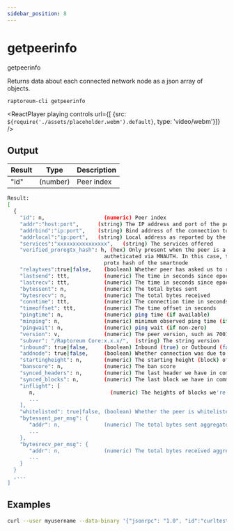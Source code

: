 ```yaml
---
sidebar_position: 8
---
```


# getpeerinfo

getpeerinfo

Returns data about each connected network node as a json array of objects.

`raptoreum-cli getpeerinfo`

<ReactPlayer playing controls url={[
    {src: `${require('./assets/placeholder.webm').default}`, type: 'video/webm'}]} />


## Output

| Result | Type | Description |
|--|--|--|
| "id" | (number) | Peer index |

```bash
Result:
[
  {
    "id": n,                   (numeric) Peer index
    "addr":"host:port",      (string) The IP address and port of the peer
    "addrbind":"ip:port",    (string) Bind address of the connection to the peer
    "addrlocal":"ip:port",   (string) Local address as reported by the peer
    "services":"xxxxxxxxxxxxxxxx",   (string) The services offered
    "verified_proregtx_hash": h, (hex) Only present when the peer is a smartnode and succesfully
                               autheticated via MNAUTH. In this case, this field contains the
                               protx hash of the smartnode
    "relaytxes":true|false,    (boolean) Whether peer has asked us to relay transactions to it
    "lastsend": ttt,           (numeric) The time in seconds since epoch (Jan 1 1970 GMT) of the last send
    "lastrecv": ttt,           (numeric) The time in seconds since epoch (Jan 1 1970 GMT) of the last receive
    "bytessent": n,            (numeric) The total bytes sent
    "bytesrecv": n,            (numeric) The total bytes received
    "conntime": ttt,           (numeric) The connection time in seconds since epoch (Jan 1 1970 GMT)
    "timeoffset": ttt,         (numeric) The time offset in seconds
    "pingtime": n,             (numeric) ping time (if available)
    "minping": n,              (numeric) minimum observed ping time (if any at all)
    "pingwait": n,             (numeric) ping wait (if non-zero)
    "version": v,              (numeric) The peer version, such as 7001
    "subver": "/Raptoreum Core:x.x.x/",  (string) The string version
    "inbound": true|false,     (boolean) Inbound (true) or Outbound (false)
    "addnode": true|false,     (boolean) Whether connection was due to addnode/-connect or if it was an automatic/inbound connection
    "startingheight": n,       (numeric) The starting height (block) of the peer
    "banscore": n,             (numeric) The ban score
    "synced_headers": n,       (numeric) The last header we have in common with this peer
    "synced_blocks": n,        (numeric) The last block we have in common with this peer
    "inflight": [
       n,                        (numeric) The heights of blocks we're currently asking from this peer
       ...
    ],
    "whitelisted": true|false, (boolean) Whether the peer is whitelisted
    "bytessent_per_msg": {
       "addr": n,              (numeric) The total bytes sent aggregated by message type
       ...
    },
    "bytesrecv_per_msg": {
       "addr": n,              (numeric) The total bytes received aggregated by message type
       ...
    }
  }
  ,...
]
```


## Examples

```bash
curl --user myusername --data-binary '{"jsonrpc": "1.0", "id":"curltest", "method": "getpeerinfo", "params": [] }' -H 'content-type: text/plain;' http://127.0.0.1:9998/
```

